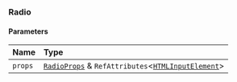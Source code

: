 ### Radio

#### Parameters

| Name    | Type                                                                                                                                              |
| :------ | :------------------------------------------------------------------------------------------------------------------------------------------------ |
| `props` | [`RadioProps`](/components/radio/props.md) & `RefAttributes`\<[`HTMLInputElement`](https://developer.mozilla.org/docs/Web/API/HTMLInputElement)\> |
